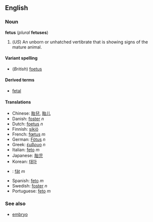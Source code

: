 <!--If you edit this page, please also edit "foetus" to ensure that the pages remain synchronised-->


==English==
===Noun===
'''fetus''' (''plural'' '''fetuses''')

#(''US'') An unborn or unhatched vertibrate that is showing signs of the mature animal.

====Variant spelling====
*(''British'') [[foetus]]

====Derived terms====
*[[fetal]]

====Translations====
*Chinese: [[胎兒]], [[胎儿]]
*Danish: [[foster#Danish|foster]] ''n''
*Dutch: [[foetus]] ''n''
*Finnish: [[sikiö]]
*French: [[fœtus]] ''m''
*German: [[Fötus]] ''n''
*Greek: [[έμβρυο]] ''n''
*Italian: [[feto]] ''m''
*Japanese: [[胎児]]
*Korean: [[태아]]
*{{ro}}: [[făt]] ''m''
*Spanish: [[feto]] ''m''
*Swedish: [[foster]] ''n''
*Portuguese: [[feto]] ''m''

===See also===
*[[embryo]]



<!--If you edit this page, please also edit "foetus" to ensure that the pages remain synchronised-->